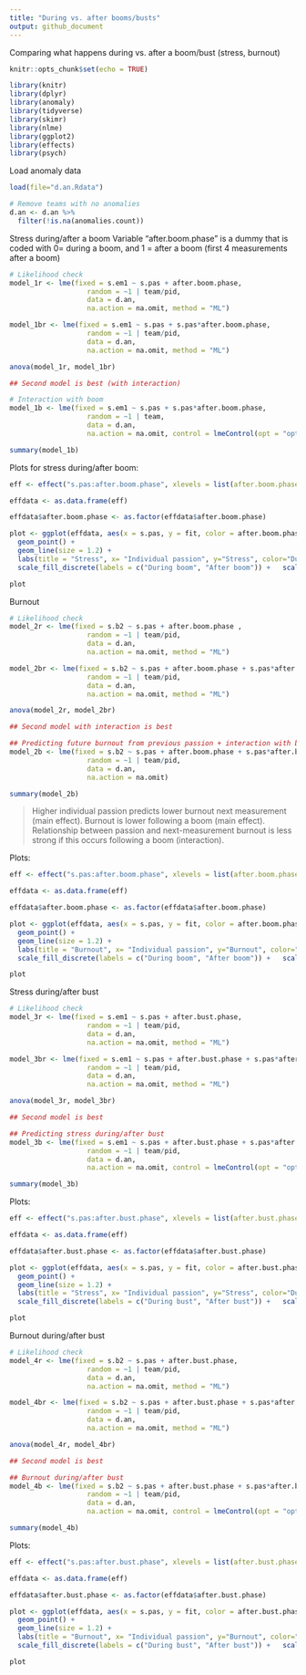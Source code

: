 ```yaml
---
title: "During vs. after booms/busts"
output: github_document
---
```


Comparing what happens during vs. after a boom/bust (stress, burnout)

```r
knitr::opts_chunk$set(echo = TRUE)
```

```r
library(knitr)
library(dplyr)
library(anomaly)
library(tidyverse)
library(skimr)
library(nlme)
library(ggplot2)
library(effects)
library(psych)
```

Load anomaly data 
```r
load(file="d.an.Rdata")

# Remove teams with no anomalies
d.an <- d.an %>%
  filter(!is.na(anomalies.count))
```

Stress during/after a boom
Variable "after.boom.phase" is a dummy that is coded with 0= during a boom, and 1 = after a boom (first 4 measurements after a boom)
```r
# Likelihood check
model_1r <- lme(fixed = s.em1 ~ s.pas + after.boom.phase,
                   random = ~1 | team/pid, 
                   data = d.an, 
                   na.action = na.omit, method = "ML")

model_1br <- lme(fixed = s.em1 ~ s.pas + s.pas*after.boom.phase,
                   random = ~1 | team/pid, 
                   data = d.an, 
                   na.action = na.omit, method = "ML")

anova(model_1r, model_1br)

## Second model is best (with interaction)

# Interaction with boom 
model_1b <- lme(fixed = s.em1 ~ s.pas + s.pas*after.boom.phase,
                   random = ~1 | team, 
                   data = d.an, 
                   na.action = na.omit, control = lmeControl(opt = "optim"))

summary(model_1b)
```

Plots for stress during/after boom:
```r
eff <- effect("s.pas:after.boom.phase", xlevels = list(after.boom.phase = c(0, 1)), model_1b)

effdata <- as.data.frame(eff)

effdata$after.boom.phase <- as.factor(effdata$after.boom.phase)

plot <- ggplot(effdata, aes(x = s.pas, y = fit, color = after.boom.phase, group = after.boom.phase)) +
  geom_point() +
  geom_line(size = 1.2) + 
  labs(title = "Stress", x= "Individual passion", y="Stress", color="During or after boom?", fill="During or after boom?") + theme_classic() + theme(text=element_text(size=12)) + 
  scale_fill_discrete(labels = c("During boom", "After boom")) +   scale_color_discrete(labels = c("During boom", "After boom"))

plot
```

Burnout
```r
# Likelihood check
model_2r <- lme(fixed = s.b2 ~ s.pas + after.boom.phase ,
                   random = ~1 | team/pid, 
                   data = d.an, 
                   na.action = na.omit, method = "ML")

model_2br <- lme(fixed = s.b2 ~ s.pas + after.boom.phase + s.pas*after.boom.phase,
                   random = ~1 | team/pid, 
                   data = d.an, 
                   na.action = na.omit, method = "ML")

anova(model_2r, model_2br)

## Second model with interaction is best

## Predicting future burnout from previous passion + interaction with boom 
model_2b <- lme(fixed = s.b2 ~ s.pas + after.boom.phase + s.pas*after.boom.phase,
                   random = ~1 | team/pid, 
                   data = d.an, 
                   na.action = na.omit)

summary(model_2b)
```

> Higher individual passion predicts lower burnout next measurement (main effect). Burnout is lower following a boom (main effect). Relationship between passion and next-measurement burnout is less strong if this occurs following a boom (interaction). 

Plots:
```r
eff <- effect("s.pas:after.boom.phase", xlevels = list(after.boom.phase = c(0, 1)), model_2b)

effdata <- as.data.frame(eff)

effdata$after.boom.phase <- as.factor(effdata$after.boom.phase)

plot <- ggplot(effdata, aes(x = s.pas, y = fit, color = after.boom.phase, group = after.boom.phase)) +
  geom_point() +
  geom_line(size = 1.2) + 
  labs(title = "Burnout", x= "Individual passion", y="Burnout", color="During or after boom?", fill="During or after boom?") + theme_classic() + theme(text=element_text(size=12)) + 
  scale_fill_discrete(labels = c("During boom", "After boom")) +   scale_color_discrete(labels = c("During boom", "After boom"))

plot
```

Stress during/after bust 
```r
# Likelihood check
model_3r <- lme(fixed = s.em1 ~ s.pas + after.bust.phase,
                   random = ~1 | team/pid, 
                   data = d.an, 
                   na.action = na.omit, method = "ML")

model_3br <- lme(fixed = s.em1 ~ s.pas + after.bust.phase + s.pas*after.bust.phase,
                   random = ~1 | team/pid, 
                   data = d.an, 
                   na.action = na.omit, method = "ML")

anova(model_3r, model_3br)

## Second model is best

## Predicting stress during/after bust 
model_3b <- lme(fixed = s.em1 ~ s.pas + after.bust.phase + s.pas*after.bust.phase,
                   random = ~1 | team/pid, 
                   data = d.an, 
                   na.action = na.omit, control = lmeControl(opt = "optim"))

summary(model_3b)
```

Plots:
```r
eff <- effect("s.pas:after.bust.phase", xlevels = list(after.bust.phase = c(0, 1)), model_3b)

effdata <- as.data.frame(eff)

effdata$after.bust.phase <- as.factor(effdata$after.bust.phase)

plot <- ggplot(effdata, aes(x = s.pas, y = fit, color = after.bust.phase, group = after.bust.phase)) +
  geom_point() +
  geom_line(size = 1.2) + 
  labs(title = "Stress", x= "Individual passion", y="Stress", color="During or after bust?", fill="During or after bust?") + theme_classic() + theme(text=element_text(size=12)) + 
  scale_fill_discrete(labels = c("During bust", "After bust")) +   scale_color_discrete(labels = c("During bust", "After bust"))

plot
```

Burnout during/after bust 
```r
# Likelihood check
model_4r <- lme(fixed = s.b2 ~ s.pas + after.bust.phase,
                   random = ~1 | team/pid, 
                   data = d.an, 
                   na.action = na.omit, method = "ML")

model_4br <- lme(fixed = s.b2 ~ s.pas + after.bust.phase + s.pas*after.bust.phase,
                   random = ~1 | team/pid, 
                   data = d.an, 
                   na.action = na.omit, method = "ML")

anova(model_4r, model_4br)

## Second model is best

## Burnout during/after bust 
model_4b <- lme(fixed = s.b2 ~ s.pas + after.bust.phase + s.pas*after.bust.phase,
                   random = ~1 | team/pid, 
                   data = d.an, 
                   na.action = na.omit, control = lmeControl(opt = "optim"))

summary(model_4b)
```

Plots:
```r
eff <- effect("s.pas:after.bust.phase", xlevels = list(after.bust.phase = c(0, 1)), model_4b)

effdata <- as.data.frame(eff)

effdata$after.bust.phase <- as.factor(effdata$after.bust.phase)

plot <- ggplot(effdata, aes(x = s.pas, y = fit, color = after.bust.phase, group = after.bust.phase)) +
  geom_point() +
  geom_line(size = 1.2) + 
  labs(title = "Burnout", x= "Individual passion", y="Burnout", color="During or after bust?", fill="During or after bust?") + theme_classic() + theme(text=element_text(size=12)) + 
  scale_fill_discrete(labels = c("During bust", "After bust")) +   scale_color_discrete(labels = c("During bust", "After bust"))

plot
```
